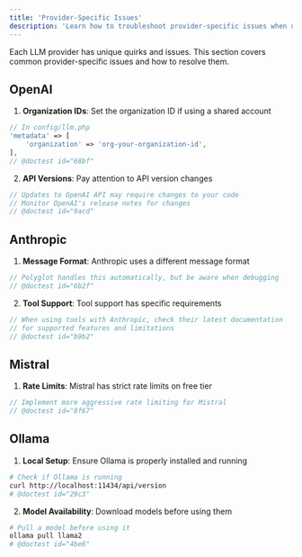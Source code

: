 ```yaml
---
title: 'Provider-Specific Issues'
description: 'Learn how to troubleshoot provider-specific issues when using Polyglot.'
---
```


Each LLM provider has unique quirks and issues. This section covers common provider-specific issues and how to resolve them.


## OpenAI

1. **Organization IDs**: Set the organization ID if using a shared account
```php
// In config/llm.php
'metadata' => [
    'organization' => 'org-your-organization-id',
],
// @doctest id="68bf"
```

2. **API Versions**: Pay attention to API version changes
```php
// Updates to OpenAI API may require changes to your code
// Monitor OpenAI's release notes for changes
// @doctest id="9acd"
```

## Anthropic

1. **Message Format**: Anthropic uses a different message format
```php
// Polyglot handles this automatically, but be aware when debugging
// @doctest id="6b2f"
```

2. **Tool Support**: Tool support has specific requirements
```php
// When using tools with Anthropic, check their latest documentation
// for supported features and limitations
// @doctest id="b9b2"
```

## Mistral

1. **Rate Limits**: Mistral has strict rate limits on free tier
```php
// Implement more aggressive rate limiting for Mistral
// @doctest id="8f67"
```


## Ollama

1. **Local Setup**: Ensure Ollama is properly installed and running
```bash
# Check if Ollama is running
curl http://localhost:11434/api/version
# @doctest id="29c3"
```

2. **Model Availability**: Download models before using them
```bash
# Pull a model before using it
ollama pull llama2
# @doctest id="4be6"
```
